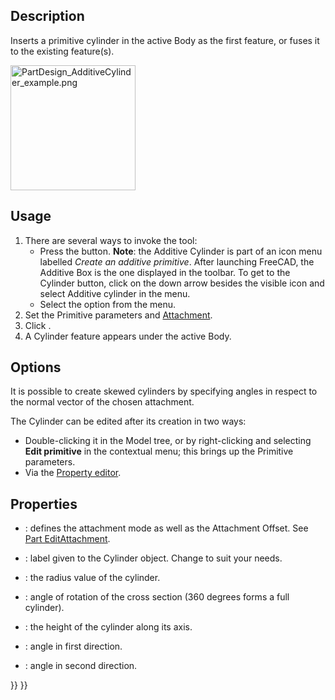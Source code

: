 <languages/>
<translate>

<!--T:13-->
{{Docnav
|[[PartDesign_AdditiveBox|Additive box]]
|[[PartDesign_AdditiveSphere|Additive sphere]]
|[[PartDesign_Workbench|PartDesign]]
|IconL=PartDesign_AdditiveBox.svg
|IconR=PartDesign_AdditiveSphere.svg
|IconC=Workbench_PartDesign.svg
}}

<!--T:1-->
{{GuiCommand
|Name=PartDesign AdditiveCylinder
|MenuLocation=Part Design → Create an additive primitive → Additive Cylinder
|Workbenches=[[PartDesign_Workbench|PartDesign]]
|Version=0.17
|SeeAlso=[[PartDesign_CompPrimitiveAdditive|PartDesign CompPrimitiveAdditive]], [[PartDesign_SubtractiveCylinder|PartDesign SubtractiveCylinder]]
}}

==Description== <!--T:2-->

<!--T:3-->
Inserts a primitive cylinder in the active Body as the first feature, or fuses it to the existing feature(s).

</translate>
[[File:PartDesign_AdditiveCylinder_example.png|200px]]
<translate>

==Usage== <!--T:6-->

<!--T:7-->
# There are several ways to invoke the tool:
#* Press the {{Button|[[File:PartDesign_AdditiveCylinder.svg|16px]] [[PartDesign_AdditiveCylinder|Additive Cylinder]]}} button. '''Note''': the Additive Cylinder is part of an icon menu labelled ''Create an additive primitive''. After launching FreeCAD, the Additive Box is the one displayed in the toolbar. To get to the Cylinder button, click on the down arrow besides the visible icon and select Additive cylinder in the menu.
#* Select the {{MenuCommand|Part Design → Create an additive primitive → [[Image:PartDesign_AdditiveCylinder.svg|16px]] Additive Cylinder}} option from the menu.
# Set the Primitive parameters and [[Part_EditAttachment|Attachment]].
# Click {{Button|OK}}.
# A Cylinder feature appears under the active Body.

==Options== <!--T:8-->

<!--T:15-->
It is possible to create skewed cylinders by specifying angles in respect to the normal vector of the chosen attachment. {{Version|0.20}}

<!--T:9-->
The Cylinder can be edited after its creation in two ways:
* Double-clicking it in the Model tree, or by right-clicking and selecting '''Edit primitive''' in the contextual menu; this brings up the Primitive parameters.
* Via the [[Property_editor|Property editor]].

==Properties== <!--T:10-->

<!--T:11-->
* {{PropertyData|Attachment}}: defines the attachment mode as well as the Attachment Offset. See [[Part_EditAttachment|Part EditAttachment]].
* {{PropertyData|Label}}: label given to the Cylinder object. Change to suit your needs.
* {{PropertyData|Radius}}: the radius value of the cylinder.
* {{PropertyData|Angle}}: angle of rotation of the cross section (360 degrees forms a full cylinder).
* {{PropertyData|Height}}: the height of the cylinder along its axis.
* {{PropertyData|First Angle}}: angle in first direction. {{Version|0.20}}
* {{PropertyData|Second Angle}}: angle in second direction. {{Version|0.20}}


<!--T:14-->
{{Docnav
|[[PartDesign_AdditiveBox|Additive box]]
|[[PartDesign_AdditiveSphere|Additive sphere]]
|[[PartDesign_Workbench|PartDesign]]
|IconL=PartDesign_AdditiveBox.svg
|IconR=PartDesign_AdditiveSphere.svg
|IconC=Workbench_PartDesign.svg
}}

</translate>
{{PartDesign_Tools_navi{{#translation:}}}}
{{Userdocnavi{{#translation:}}}}